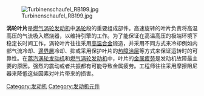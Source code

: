 {{unreferenced|time=2017-02-12T01:29:35+00:00}}
[[File:Turbinenschaufel_RB199.jpg|thumb]]

'''涡轮叶片'''是[[燃气涡轮发动机|燃气涡轮发动机]]中[[涡轮发动机|涡轮]]段的重要组成部件。高速旋转的叶片负责将高温高压的气流吸入燃烧器，以维持引擎的工作。为了能保证在高温高压的极端环境下稳定长时间工作，涡轮叶片往往采用[[高温合金|高温合金]]锻造，并采用不同方式来冷却例如内部气流冷却、[[邊界層|邊界層]]冷却、抑或采用保护叶片的[[热障涂层|热障涂层]]等方式来保证运转时的可靠性。在[[蒸汽涡轮发动机|蒸汽涡轮发动机]]和[[燃气涡轮发动机|燃气涡轮发动机]]中，叶片的[[金属疲劳|金属疲劳]]是发动机故障最主要的原因。强烈的震动或者共振都有可能导致金属疲劳。工程师往往采用摩擦阻尼器来降低这些因素对叶片带来的损害。

[[Category:发动机|Category:发动机]]
[[Category:发动机元件|Category:发动机元件]]